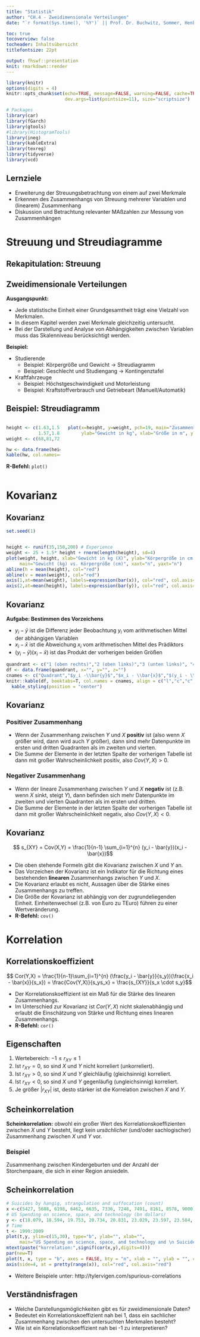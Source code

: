 ```yaml
---
title: "Statistik"
author: "CH.4 - Zweidimensionale Verteilungen"
date: "`r format(Sys.time(), '%Y')` || Prof. Dr. Buchwitz, Sommer, Henke"

toc: true
tocoverview: false
tocheader: Inhaltsübersicht
titlefontsize: 22pt

output: fhswf::presentation
knit: rmarkdown::render
---
```


```r
library(knitr)
options(digits = 4)
knitr::opts_chunk$set(echo=TRUE, message=FALSE, warning=FALSE, cache=TRUE, 
                      dev.args=list(pointsize=11), size="scriptsize")

# Packages
library(car)
library(fGarch)
library(gtools)
#library(HistogramTools)
library(ineq)
library(kableExtra)
library(texreg)
library(tidyverse)
library(vcd)
```

## Lernziele

- Erweiterung der Streuungsbetrachtung von einem auf zwei Merkmale
- Erkennen des Zusammenhangs von Streuung mehrerer Variablen und (linearem) Zusammenhang
- Diskussion und Betrachtung relevanter MAßzahlen zur Messung von Zusammenhängen

# Streuung und Streudiagramme

## Rekapitulation: Streuung

\kariert{18}

## Zweidimensionale Verteilungen

**Ausgangspunkt:**

- Jede statistische Einheit einer Grundgesamtheit trägt eine Vielzahl von Merkmalen.
- In diesem Kapitel werden zwei Merkmale gleichzeitig untersucht.
- Bei der Darstellung und Analyse von Abhängigkeiten zwischen Variablen muss das Skalenniveau berücksichtigt werden.

**Beispiel:**

- Studierende
  + Beispiel: Körpergröße und Gewicht $\rightarrow$ Streudiagramm
  + Beispiel: Geschlecht und Studiengang $\rightarrow$ Kontingenztafel
- Kraftfahrzeuge
  + Beispiel: Höchstgeschwindigkeit und Motorleistung
  + Beispiel: Kraftstoffverbrauch und Getriebeart (Manuell/Automatik)

## Beispiel: Streudiagramm

::: {.columns}
::: {.column width=30%}
```r
height <- c(1.63,1.51,1.56,1.95,1.8,1.79,1.78,1.68,1.89,1.61,1.89,1.97,1.61,
            1.57,1.83,1.8,1.72,1.52,1.54)
weight <- c(68,81,72,128,60,64,94,62,109,75,76,126,98,71,66,111,89,76,45)

hw <- data.frame(height, weight)
kable(hw, col.names=c("Größe (m)","Gewicht (kg)"))

```
**R-Befehl:** `plot()`
:::
::: {.column width=70%}
```r
plot(x=height, y=weight, pch=19, main="Zusammenhang zwischen \n Größe und Gewicht",
     ylab="Gewicht in kg", xlab="Größe in m", ylim=c(0, 140), xlim=c(1.2, 2.2))
```
:::
:::


# Kovarianz 

## Kovarianz

```r
set.seed(1)


height <- runif(35,150,200) # Experience
weight <- 25 + 1.5* height + rnorm(length(height), sd=4)
plot(weight, height, xlab="Gewicht in kg (X)", ylab="Körpergröße in cm (Y)",
     main="Gewicht (kg) vs. Körpergröße (cm)", xaxt="n", yaxt="n")
abline(h = mean(height), col="red")
abline(v = mean(weight), col="red")
axis(1,at=mean(weight), labels=expression(bar(x)), col="red", col.axis="red")
axis(2,at=mean(height), labels=expression(bar(y)), col="red", col.axis="red")
```

## Kovarianz

**Aufgabe: Bestimmen des Vorzeichens**

- $y_i - \bar{y}$ ist die Differenz jeder Beobachtung $y_i$ vom arithmetischen Mittel der abhängigen Variablen
- $x_i - \bar{x}$ ist die Abweichung $x_i$ vom arithmetischen Mittel des Prädiktors
- $(y_i - \bar{y})(x_i - \bar{x})$ ist das Produkt der vorherigen beiden Größen

```r
quandrant <- c("1 (oben rechts)","2 (oben links)","3 (unten links)", "4 (unten rechts)")
df <- data.frame(quandrant, x="", y="", z="")
cnames <- c("Quadrant","$y_i -\\bar{y}$","$x_i - \\bar{x}$","$(y_i - \\bar{y})(x_i - \\bar{x})$")
knitr::kable(df, booktabs=T, col.names = cnames, align = c("l","c","c","c"), escape=F) %>%
  kable_styling(position = "center")
```


## Kovarianz

### Positiver Zusammenhang
- Wenn der Zusammenhang zwischen $Y$ und $X$ **positiv** ist (also wenn $X$ größer wird, dann wird auch $Y$ größer), dann sind mehr Datenpunkte im ersten und dritten Quadranten als im zweiten und vierten.
- Die Summe der Elemente in der letzten Spalte der vorherigen Tabelle ist dann mit großer Wahrscheinlichkeit positiv, also $Cov(Y,X) > 0$.

\pause

### Negativer Zusammenhang
- Wenn der lineare Zusammenhang zwischen $Y$ und $X$ **negativ** ist (z.B. wenn $X$ sinkt, steigt $Y$), dann befinden sich mehr Datenpunkte im zweiten und vierten Quadranten als im ersten und dritten.
- Die Summe der Elemente in der letzten Spalte der vorherigen Tabelle ist dann mit großer Wahrscheinlichkeit negativ, also $Cov(Y,X) < 0$.

## Kovarianz

$$ s_{XY} = Cov(X,Y) = \frac{1}{n-1} \sum_{i=1}^{n} (y_i - \bar{y})(x_i - \bar{x})$$

- Die oben stehende Formeln gibt die Kovarianz zwischen $X$ und $Y$ an.
- Das Vorzeichen der Kovarianz ist ein Indikator für die Richtung eines bestehenden **linearen** Zusammenhangs zwischen $Y$ und $X$.
- Die Kovarianz erlaubt es nicht, Aussagen über die Stärke eines Zusammenhangs zu treffen.
- Die Größe der Kovarianz ist abhängig von der zugrundeliegenden Einheit. Einheitenwechsel (z.B. von Euro zu TEuro) führen zu einer Wertveränderung.
- **R-Befehl:** `cov()`

# Korrelation

## Korrelationskoeffizient

$$ Cor(Y,X) = \frac{1}{n-1}\sum_{i=1}^{n} (\frac{y_i - \bar{y}}{s_y})(\frac{x_i - \bar{x}}{s_x}) = \frac{Cov(Y,X)}{s_ys_x} = \frac{s_{XY}}{s_x \cdot s_y}$$

- Der Korrelationskoeffizient ist ein Maß für die Stärke des linearen Zusammenhangs.
- Im Unterschied zur Kovarianz ist $Cor(Y,X)$ nicht skalenabhängig und erlaubt die Einschätzung von Stärke und Richtung eines linearen Zusammenhangs. 
- **R-Befehl:** `cor()`

\begin{alertblock}{}\Large
$Cor(Y,X) = 0$ bedeutet nicht, dass es zwischen $X$ und $Y$ keinen Zusammenhang gibt.
\end{alertblock}

## Eigenschaften

1. Wertebereich: $-1 \leq r_{XY} \leq 1$
2. Ist $r_{XY} = 0$, so sind $X$ und $Y$ nicht korreliert (unkorreliert).
3. Ist $r_{XY} > 0$, so sind $X$ und $Y$ gleichläufig (gleichsinnig) korreliert.
4. Ist $r_{XY} < 0$, so sind $X$ und $Y$ gegenläufig (ungleichsinnig) korreliert.
5. Je größer $|r_{XY}|$ ist, desto stärker ist die Korrelation zwischen $X$ and $Y$.

## Scheinkorrelation

**Scheinkorrelation:** obwohl ein großer Wert des Korrelationskoeffizienten zwischen $X$ und $Y$ besteht, liegt kein *ursächlicher* (und/oder sachlogischer) Zusammenhang zwischen $X$ und $Y$ vor. 

### Beispiel
Zusammenhang zwischen Kindergeburten und der Anzahl der Storchenpaare, die sich in einer Region ansiedeln.

## Scheinkorrelation

```r
# Suicides by hangig, strangulation and suffocation (count)
x <-c(5427, 5688, 6198, 6462, 6635, 7336, 7248, 7491, 8161, 8578, 9000)
# US Spending on science, space, and technology (bn dollars)
y <- c(18.079, 18.594, 19.753, 20.734, 20.831, 23.029, 23.597, 23.584, 25.525, 27.731, 29.449)
# Time
t <- 1999:2009
plot(t,y, ylim=c(15,30), type="b", ylab="", xlab="", 
     main="US Spending on science, space, and technology and \n Suicides by hangig, strangulation and suffocation")
mtext(paste("korrelation:",signif(cor(x,y),digits=4)))
par(new=T)
plot(t, x, type = "b", axes = FALSE, bty = "n", xlab = "", ylab = "", col="red")
axis(side=4, at = pretty(range(x)), col="red", col.axis="red")
```

\tiny
- Weitere Beispiele unter: http://tylervigen.com/spurious-correlations

## Verständnisfragen

- Welche Darstellungsmöglichkeiten gibt es für zweidimensionale Daten?
- Bedeutet ein Korrelationskoeffizient nah bei 1, dass ein sachlicher Zusammenhang zwischen den untersuchten Merkmalen besteht?
- Wie ist ein Korrelationskoeffizient nah bei -1 zu interpretieren?

